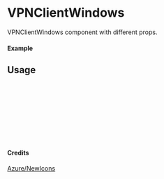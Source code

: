 
<Meta of={VPNClientWindows} title="Azure/NewIcons/VPNClientWindows" />

# VPNClientWindows

VPNClientWindows component with different props.

#### Example

<Canvas of={VPNClientWindows.Primary} />

## Usage

```ts
import { VPNClientWindows } from "yadl-ui";

const Example = () => {
  return (
      <VPNClientWindows />
  );
};

export default Example;
```

#### Credits
[Azure/NewIcons](https://learn.microsoft.com/en-us/azure/architecture/icons/)
